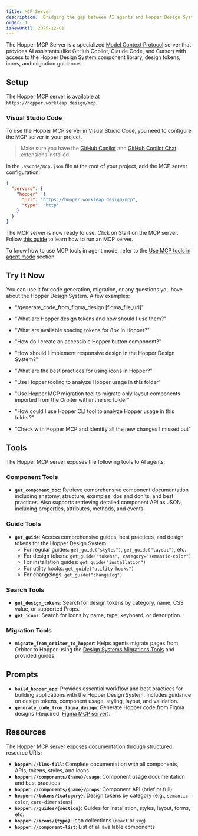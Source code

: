 ```yaml
---
title: MCP Server
description:  Bridging the gap between AI agents and Hopper Design System
order: 1
isNewUntil: 2025-12-01
---
```


The Hopper MCP Server is a specialized
[Model Context Protocol](https://modelcontextprotocol.io/introduction) server
that provides AI assistants (like GitHub Copilot, Claude Code, and Cursor) with access
to the Hopper Design System component library, design tokens, icons, and migration guidance.

## Setup

The Hopper MCP server is available at `https://hopper.workleap.design/mcp`.

### Visual Studio Code

To use the Hopper MCP server in Visual Studio Code, you need to configure the MCP server in your project.

> Make sure you have the
> [GitHub Copilot](https://marketplace.visualstudio.com/items?itemName=GitHub.copilot)
> and
> [GitHub Copilot Chat](https://marketplace.visualstudio.com/items?itemName=GitHub.copilot-chat)
> extensions installed.

In the `.vscode/mcp.json` file at the root of your project, add the MCP server configuration:

```json title=".vscode/mcp.json"
{
  "servers": {
    "hopper": {
      "url": "https://hopper.workleap.design/mcp",
      "type": "http"
    }
  }
}
```

The MCP server is now ready to use. Click on Start on the MCP server. Follow [this guide](https://code.visualstudio.com/docs/copilot/chat/mcp-servers#_manage-mcp-servers) to learn how to run an MCP server.

To know how to use MCP tools in agent mode, refer to the [Use MCP tools in agent mode](https://code.visualstudio.com/docs/copilot/chat/mcp-servers#_use-mcp-tools-in-agent-mode) section.

## Try It Now

You can use it for code generation, migration, or any questions you have about the Hopper Design System. A few examples:
- "/generate_code_from_figma_design [figma_file_url]"

- "What are Hopper design tokens and how should I use them?"
- "What are available spacing tokens for 8px in Hopper?"
- "How do I create an accessible Hopper button component?"
- "How should I implement responsive design in the Hopper Design System?"
- "What are the best practices for using icons in Hopper?"

- "Use Hopper tooling to analyze Hopper usage in this folder"
- "Use Hopper MCP migration tool to migrate only layout components imported from the Orbiter within the src folder"
- "How could I use Hopper CLI tool to analyze Hopper usage in this folder?"

- "Check with Hopper MCP and identify all the new changes I missed out"

## Tools

The Hopper MCP server exposes the following tools to AI agents:

### Component Tools

- **`get_component_doc`**: Retrieve comprehensive component documentation including anatomy, structure, examples, dos and don'ts, and best practices. Also supports retrieving detailed component API as JSON, including properties, attributes, methods, and events.

### Guide Tools

- **`get_guide`**: Access comprehensive guides, best practices, and design tokens for the Hopper Design System.
  - For regular guides: `get_guide("styles")`, `get_guide("layout")`, etc.
  - For design tokens: `get_guide("tokens", category="semantic-color")`
  - For installation guides: `get_guide("installation")`
  - For utility hooks: `get_guide("utility-hooks")`
  - For changelogs: `get_guide("changelog")`

### Search Tools
- **`get_design_tokens`**: Search for design tokens by category, name, CSS value, or supported Props.
- **`get_icons`**: Search for icons by name, type, keyboard, or description.

### Migration Tools

- **`migrate_from_orbiter_to_hopper`**: Helps agents migrate pages from Orbiter to Hopper using the [Design Systems Migrations Tools](https://github.com/workleap/wl-design-systems-migrations) and provided guides.

## Prompts

- **`build_hopper_app`**: Provides essential workflow and best practices for building applications with the Hopper Design System. Includes guidance on design tokens, component usage, styling, layout, and validation.
- **`generate_code_from_figma_design`**: Generate Hopper code from Figma designs (Required: [Figma MCP server](https://www.figma.com/mcp-catalog/)).

## Resources

The Hopper MCP server exposes documentation through structured resource URIs:

- **`hopper://llms-full`**: Complete documentation with all components, APIs, tokens, styles, and icons
- **`hopper://components/{name}/usage`**: Component usage documentation and best practices
- **`hopper://components/{name}/props`**: Component API (brief or full)
- **`hopper://tokens/{category}`**: Design tokens by category (e.g., `semantic-color`, `core-dimensions`)
- **`hopper://guides/{section}`**: Guides for installation, styles, layout, forms, etc.
- **`hopper://icons/{type}`**: Icon collections (`react` or `svg`)
- **`hopper://component-list`**: List of all available components
